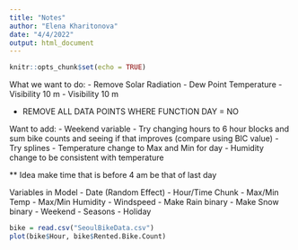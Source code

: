 ```yaml
---
title: "Notes"
author: "Elena Kharitonova"
date: "4/4/2022"
output: html_document
---
```


```r
knitr::opts_chunk$set(echo = TRUE)
```

What we want to do:
- Remove Solar Radiation 
- Dew Point Temperature
- Visibility 10 m
- Visibility 10 m


- REMOVE ALL DATA POINTS WHERE FUNCTION DAY = NO


Want to add:
- Weekend variable
- Try changing hours to 6 hour blocks and sum bike counts and seeing if that improves (compare using BIC value)
- Try splines
- Temperature change to Max and Min for day
- Humidity change to be consistent with temperature


** Idea make time that is before 4 am be that of last day

Variables in Model 
- Date (Random Effect)
- Hour/Time Chunk
- Max/Min Temp
- Max/Min Humidity
- Windspeed
- Make Rain binary
- Make Snow binary
- Weekend
- Seasons 
- Holiday



```r
bike = read.csv("SeoulBikeData.csv")
plot(bike$Hour, bike$Rented.Bike.Count)
```

